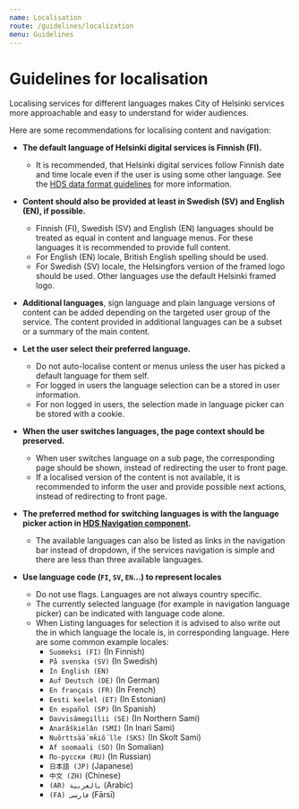 ```yaml
---
name: Localisation
route: /guidelines/localization
menu: Guidelines
---
```




# Guidelines for localisation
<LargeParagraph>
    Localising services for different languages makes City of Helsinki services more approachable and easy to understand for wider audiences.
</LargeParagraph>

Here are some recommendations for localising content and navigation:

- **The default language of Helsinki digital services is Finnish (FI).**
  - It is recommended, that Helsinki digital services follow Finnish date and time locale even if the user is using some other language. See the [HDS data format guidelines](https://hds.hel.fi/guidelines/data-formats "HDS data format guidelines") for more information.
- **Content should also be provided at least in Swedish (SV) and English (EN), if possible.**
  - Finnish (FI), Swedish (SV) and English (EN) languages should be treated as equal in content and language menus. For these languages it is recommended to provide full content.
  - For English (EN) locale, British English spelling should be used.
  - For Swedish (SV) locale, the Helsingfors version of the framed logo should be used. Other languages use the default Helsinki framed logo.
- **Additional languages**, sign language and plain language versions of content can be added depending on the targeted user group of the service. The content provided in additional languages can be a subset or a summary of the main content.


- **Let the user select their preferred language.**
  - Do not auto-localise content or menus unless the user has picked a default language for them self. 
  - For logged in users the language selection can be a stored in user information.
  - For non logged in users, the selection made in language picker can be stored with a cookie.
- **When the user switches languages, the page context should be preserved.**
  - When user switches language on a sub page, the corresponding page should be shown, instead of redirecting the user to front page.
  - If a localised version of the content is not available, it is recommended to inform the user and provide possible next actions, instead of redirecting to front page.
- **The preferred method for switching languages is with the language picker action in [HDS Navigation component](https://hds.hel.fi/components/navigation "HDS Navigation component documentation").**
  - The available languages can also be listed as links in the navigation bar instead of dropdown, if the services navigation is simple and there are less than three available languages.
- **Use language code (`FI`, `SV`, `EN`...) to represent locales**
  - Do not use flags. Languages are not always country specific.
  - The currently selected language (for example in navigation language picker) can be indicated with language code alone.
  - When Listing languages for selection it is advised to also write out the in which language the locale is, in corresponding language. Here are some common example locales:
    - `Suomeksi (FI)` (In Finnish)
    - `På svenska (SV)` (In Swedish)
    - `In English (EN)`
    - `Auf Deutsch (DE)` (In German)
    - `En français (FR)` (In French)
    - `Eesti keelel (ET)` (In Estonian)
    - `En español (SP)` (In Spanish)
    - `Davvisámegillii (SE)` (In Northern Sami)
    - `Anarâškielân (SMI)` (In Inari Sami)
    - `Nuõrttsää´mǩiõ´lle (SKS)` (In Skolt Sami)
    - `Af soomaali (SO)` (In Somalian)
    - `По-русски (RU)` (In Russian)
    - `日本語 (JP)` (Japanese)
    - `中文 (ZH)` (Chinese)
    - `(AR) بالعربية` (Arabic)
    - `(FA) فارسی` (Fārsī)